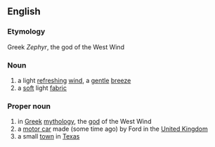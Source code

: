 ==English==
===Etymology===
Greek ''Zephyr'', the god of the West Wind
===Noun===
# a light [[refreshing]] [[wind]], a [[gentle]] [[breeze]]
# a [[soft]] light [[fabric]]
===Proper noun===
# in [[Greek]] [[mythology]], the [[god]] of the West Wind
# a [[motor car]] made (some time ago) by Ford in the [[United Kingdom]]
# a small [[town]] in [[Texas]]